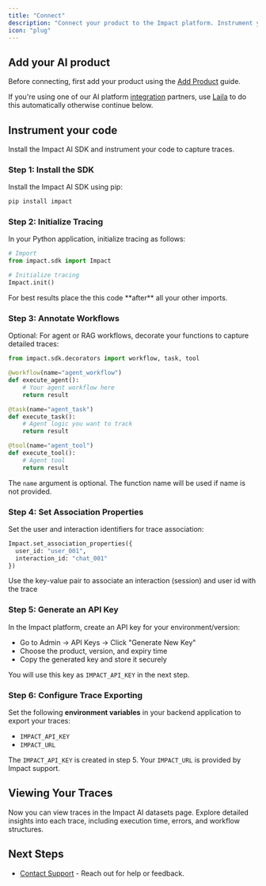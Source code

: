 ```yaml
---
title: "Connect"
description: "Connect your product to the Impact platform. Instrument your code using the Impact AI SDK for automated tracing."
icon: "plug"
---
```


## Add your AI product

Before connecting, first add your product using the [Add Product](/add-product) guide.

If you're using one of our AI platform [integration](/integrations) partners, use [Laila](/workflows/laila) to do this automatically otherwise continue below.

## Instrument your code

Install the Impact AI SDK and instrument your code to capture traces.

### Step 1: Install the SDK

Install the Impact AI SDK using pip:

```bash
pip install impact
```

### Step 2: Initialize Tracing

In your Python application, initialize tracing as follows:

```python
# Import
from impact.sdk import Impact

# Initialize tracing
Impact.init()
```

<Tip>
  For best results place the this code **after** all your other imports.
</Tip>

### Step 3: Annotate Workflows

Optional: For agent or RAG workflows, decorate your functions to capture detailed traces:

```python
from impact.sdk.decorators import workflow, task, tool

@workflow(name="agent_workflow")
def execute_agent():
    # Your agent workflow here
    return result

@task(name="agent_task")
def execute_task():
    # Agent logic you want to track
    return result

@tool(name="agent_tool")
def execute_tool():
    # Agent tool
    return result
```

<Tip>
  The <code>name</code> argument is optional. The function name will be used if name is not provided.
</Tip>

### Step 4: Set Association Properties

Set the user and interaction identifiers for trace association:

```python
Impact.set_association_properties({
  user_id: "user_001",
  interaction_id: "chat_001"
})
```

<Tip>
  Use the key-value pair to associate an interaction (session) and user id with the trace
</Tip>

### Step 5: Generate an API Key

In the Impact platform, create an API key for your environment/version:

- Go to Admin → API Keys → Click "Generate New Key"
- Choose the product, version, and expiry time
- Copy the generated key and store it securely

You will use this key as `IMPACT_API_KEY` in the next step.

### Step 6: Configure Trace Exporting

Set the following **environment variables** in your backend application to export your traces:

- `IMPACT_API_KEY`
- `IMPACT_URL`

<Tip>
  The <code>IMPACT_API_KEY</code> is created in step 5. Your <code>IMPACT_URL</code> is provided by Impact support.
</Tip>

## Viewing Your Traces

Now you can view traces in the Impact AI datasets page. Explore detailed insights into each trace, including execution time, errors, and workflow structures.

## Next Steps

- [Contact Support](mailto:technology@impact.ai) - Reach out for help or feedback.
 

